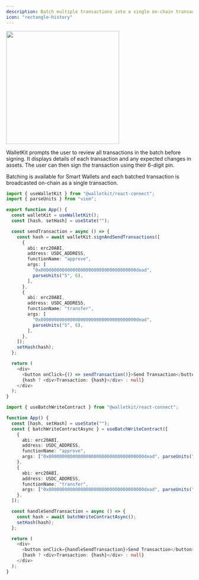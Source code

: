 ```yaml
---
description: Batch multiple transactions into a single on-chain transaction
icon: "rectangle-history"
---
```


<Frame>
  <img width="305" noZoom src="/images/connect_batch_send_transaction_1.png" />
</Frame>

WalletKit prompts the user to review all transactions in the batch before signing. It displays details of each transaction and any expected changes in assets. The user can then sign the transaction using their 6-digit pin.

Batching is available for Smart Wallets and each batched transaction is broadcasted on-chain as a single transaction.

<CodeGroup>

```typescript React
import { useWalletKit } from "@walletkit/react-connect";
import { parseUnits } from "viem";

export function App() {
  const walletKit = useWalletKit();
  const [hash, setHash] = useState("");

  const sendTransaction = async () => {
    const hash = await walletKit.signAndSendTransactions([
      {
        abi: erc20ABI,
        address: USDC_ADDRESS,
        functionName: "approve",
        args: [
          "0x000000000000000000000000000000000000dead",
          parseUnits("5", 6),
        ],
      },
      {
        abi: erc20ABI,
        address: USDC_ADDRESS,
        functionName: "transfer",
        args: [
          "0x000000000000000000000000000000000000dead",
          parseUnits("5", 6),
        ],
      },
    ]);
    setHash(hash);
  };

  return (
    <div>
      <button onClick={() => sendTransaction()}>Send Transaction</button>
      {hash ? <div>Transaction: {hash}</div> : null}
    </div>
  );
}
```

```typescript wagmi
import { useBatchWriteContract } from "@walletkit/react-connect";

function App() {
  const [hash, setHash] = useState("");
  const { batchWriteContractAsync } = useBatchWriteContract([
    {
      abi: erc20ABI,
      address: USDC_ADDRESS,
      functionName: "approve",
      args: ["0x000000000000000000000000000000000000dead", parseUnits("5", 6)],
    },
    {
      abi: erc20ABI,
      address: USDC_ADDRESS,
      functionName: "transfer",
      args: ["0x000000000000000000000000000000000000dead", parseUnits("5", 6)],
    },
  ]);

  const handleSendTransaction = async () => {
    const hash = await batchWriteContractAsync();
    setHash(hash);
  };

  return (
    <div>
      <button onClick={handleSendTransaction}>Send Transaction</button>
      {hash ? <div>Transaction: {hash}</div> : null}
    </div>
  );
}
```

</CodeGroup>
